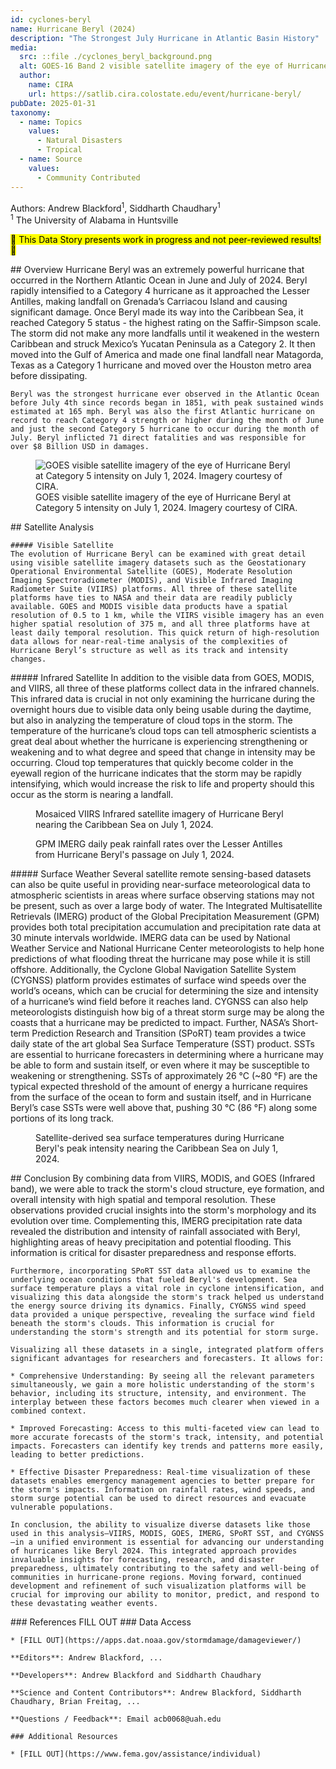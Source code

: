 ```yaml
---
id: cyclones-beryl
name: Hurricane Beryl (2024)
description: "The Strongest July Hurricane in Atlantic Basin History"
media:
  src: ::file ./cyclones_beryl_background.png
  alt: GOES-16 Band 2 visible satellite imagery of the eye of Hurricane Beryl at Category 5 intensity.
  author:
    name: CIRA
    url: https://satlib.cira.colostate.edu/event/hurricane-beryl/
pubDate: 2025-01-31
taxonomy:
  - name: Topics
    values:
      - Natural Disasters
      - Tropical
  - name: Source
    values:
      - Community Contributed
---
```


<Block>
  <Prose>

  Authors: Andrew Blackford<sup>1</sup>, Siddharth Chaudhary<sup>1</sup>\
  <sup>1</sup> The University of Alabama in Huntsville
  
  <mark>🚧 This Data Story presents work in progress and not peer-reviewed results! 🚧</mark>

  </Prose>
</Block>


<Block>
  <Prose>
    ## Overview    
    Hurricane Beryl was an extremely powerful hurricane that occurred in the Northern Atlantic Ocean in June and July of 2024. Beryl rapidly intensified to a Category 4 hurricane as it approached the Lesser Antilles, making landfall on Grenada’s Carriacou Island and causing significant damage. Once Beryl made its way into the Caribbean Sea, it reached Category 5 status - the highest rating on the Saffir-Simpson scale. The storm did not make any more landfalls until it weakened in the western Caribbean and struck Mexico’s Yucatan Peninsula as a Category 2. It then moved into the Gulf of America and made one final landfall near Matagorda, Texas as a Category 1 hurricane and moved over the Houston metro area before dissipating. 
  
    Beryl was the strongest hurricane ever observed in the Atlantic Ocean before July 4th since records began in 1851, with peak sustained winds estimated at 165 mph. Beryl was also the first Atlantic hurricane on record to reach Category 4 strength or higher during the month of June and just the second Category 5 hurricane to occur during the month of July. Beryl inflicted 71 direct fatalities and was responsible for over $8 Billion USD in damages. 
  </Prose>
</Block>

<Block>
  <Figure>
    <Image
      src={new URL('./cyclones-beryl-goes-20240701.gif', import.meta.url).href}
      alt='GOES visible satellite imagery of the eye of Hurricane Beryl at Category 5 intensity on July 1, 2024. Imagery courtesy of CIRA.'
      align='left'
    />
    <Caption>
      GOES visible satellite imagery of the eye of Hurricane Beryl at Category 5 intensity on July 1, 2024. Imagery courtesy of CIRA.
    </Caption>
  </Figure>
  <Prose>
    ## Satellite Analysis

    ##### Visible Satellite
    The evolution of Hurricane Beryl can be examined with great detail using visible satellite imagery datasets such as the Geostationary Operational Environmental Satellite (GOES), Moderate Resolution Imaging Spectroradiometer (MODIS), and Visible Infrared Imaging Radiometer Suite (VIIRS) platforms. All three of these satellite platforms have ties to NASA and their data are readily publicly available. GOES and MODIS visible data products have a spatial resolution of 0.5 to 1 km, while the VIIRS visible imagery has an even higher spatial resolution of 375 m, and all three platforms have at least daily temporal resolution. This quick return of high-resolution data allows for near-real-time analysis of the complexities of Hurricane Beryl’s structure as well as its track and intensity changes.

  </Prose>
</Block>

<Block>
  <Prose>
    ##### Infrared Satellite
    In addition to the visible data from GOES, MODIS, and VIIRS, all three of these platforms collect data in the infrared channels. This infrared data is crucial in not only examining the hurricane during the overnight hours due to visible data only being usable during the daytime, but also in analyzing the temperature of cloud tops in the storm. The temperature of the hurricane’s cloud tops can tell atmospheric scientists a great deal about whether the hurricane is experiencing strengthening or weakening and to what degree and speed that change in intensity may be occurring. Cloud top temperatures that quickly become colder in the eyewall region of the hurricane indicates that the storm may be rapidly intensifying, which would increase the risk to life and property should this occur as the storm is nearing a landfall. 
  </Prose>
  <Figure>
    <Map
      center={[-62, 13.5]}
      zoom={5.25}
      datasetId='viirs_mosaic-cyclone-beryl'
      layerId='viirs_mosaic-cyclone-beryl'
      dateTime='2024-07-01'
    />
    <Caption
      attrAuthor='NASA'
      attrUrl='https://nasa.gov/'
    >
    Mosaiced VIIRS Infrared satellite imagery of Hurricane Beryl nearing the Caribbean Sea on July 1, 2024.
    </Caption>
  </Figure>
</Block>

<Block>
  <Figure>
    <Map
      datasetId='GPM_3IMERGDF.v07'
      layerId='GPM_3IMERGDF.v07'
      dateTime='2024-07-01'
      center={[-59, 12]}
      zoom={5.25}
    />
    <Caption
      attrAuthor='NASA'
      attrUrl='https://nasa.gov/'
    >
    GPM IMERG daily peak rainfall rates over the Lesser Antilles from Hurricane Beryl's passage on July 1, 2024.
    </Caption>
  </Figure>
  <Prose>
    ##### Surface Weather
    Several satellite remote sensing-based datasets can also be quite useful in providing near-surface meteorological data to atmospheric scientists in areas where surface observing stations may not be present, such as over a large body of water. The Integrated Multisatellite Retrievals (IMERG) product of the Global Precipitation Measurement (GPM) provides both total precipitation accumulation and precipitation rate data at 30 minute intervals worldwide. IMERG data can be used by National Weather Service and National Hurricane Center meteorologists to help hone predictions of what flooding threat the hurricane may pose while it is still offshore. Additionally, the Cyclone Global Navigation Satellite System (CYGNSS) platform provides estimates of surface wind speeds over the world’s oceans, which can be crucial for determining the size and intensity of a hurricane’s wind field before it reaches land. CYGNSS can also help meteorologists distinguish how big of a threat storm surge may be along the coasts that a hurricane may be predicted to impact. 
  </Prose>
</Block>

<Block>
  <Prose>
    Further, NASA’s Short-term Prediction Research and Transition (SPoRT) team provides a twice daily state of the art global Sea Surface Temperature (SST) product. SSTs are essential to hurricane forecasters in determining where a hurricane may be able to form and sustain itself, or even where it may be susceptible to weakening or strengthening. SSTs of approximately 26 °C (~80 °F) are the typical expected threshold of the amount of energy a hurricane requires from the surface of the ocean to form and sustain itself, and in Hurricane Beryl’s case SSTs were well above that, pushing 30 °C (86 °F) along some portions of its long track. 
  </Prose>
<Figure>
    <Map
      center={[-62, 13.5]}
      zoom={5.25}
      datasetId='sst-cyclone-beryl'
      layerId='sst-cyclone-beryl'
      dateTime='2024-07-01'
    />
    <Caption
      attrAuthor='NASA'
      attrUrl='https://nasa.gov/'
    >
    Satellite-derived sea surface temperatures during Hurricane Beryl's peak intensity nearing the Caribbean Sea on July 1, 2024.
    </Caption>
  </Figure>
</Block>



<Block>
  <Prose>
    ## Conclusion
    By combining data from VIIRS, MODIS, and GOES (Infrared band), we were able to track the storm's cloud structure, eye formation, and overall intensity with high spatial and temporal resolution. These observations provided crucial insights into the storm's morphology and its evolution over time. Complementing this, IMERG precipitation rate data revealed the distribution and intensity of rainfall associated with Beryl, highlighting areas of heavy precipitation and potential flooding. This information is critical for disaster preparedness and response efforts.

    Furthermore, incorporating SPoRT SST data allowed us to examine the underlying ocean conditions that fueled Beryl's development. Sea surface temperature plays a vital role in cyclone intensification, and visualizing this data alongside the storm's track helped us understand the energy source driving its dynamics. Finally, CYGNSS wind speed data provided a unique perspective, revealing the surface wind field beneath the storm's clouds. This information is crucial for understanding the storm's strength and its potential for storm surge.

    Visualizing all these datasets in a single, integrated platform offers significant advantages for researchers and forecasters. It allows for:

    * Comprehensive Understanding: By seeing all the relevant parameters simultaneously, we gain a more holistic understanding of the storm's behavior, including its structure, intensity, and environment. The interplay between these factors becomes much clearer when viewed in a combined context.

    * Improved Forecasting: Access to this multi-faceted view can lead to more accurate forecasts of the storm's track, intensity, and potential impacts. Forecasters can identify key trends and patterns more easily, leading to better predictions.

    * Effective Disaster Preparedness: Real-time visualization of these datasets enables emergency management agencies to better prepare for the storm's impacts. Information on rainfall rates, wind speeds, and storm surge potential can be used to direct resources and evacuate vulnerable populations.

    In conclusion, the ability to visualize diverse datasets like those used in this analysis—VIIRS, MODIS, GOES, IMERG, SPoRT SST, and CYGNSS—in a unified environment is essential for advancing our understanding of hurricanes like Beryl 2024. This integrated approach provides invaluable insights for forecasting, research, and disaster preparedness, ultimately contributing to the safety and well-being of communities in hurricane-prone regions. Moving forward, continued development and refinement of such visualization platforms will be crucial for improving our ability to monitor, predict, and respond to these devastating weather events.

  </Prose>
</Block>



<Block>
  <Prose>
    ### References
    FILL OUT
  </Prose>
</Block>

<Block>
  <Prose>
    ### Data Access

    * [FILL OUT](https://apps.dat.noaa.gov/stormdamage/damageviewer/)

  </Prose>
</Block>

<Block>
  <Prose>

    **Editors**: Andrew Blackford, ...

    **Developers**: Andrew Blackford and Siddharth Chaudhary

    **Science and Content Contributors**: Andrew Blackford, Siddharth Chaudhary, Brian Freitag, ...

    **Questions / Feedback**: Email acb0068@uah.edu

    ### Additional Resources

    * [FILL OUT](https://www.fema.gov/assistance/individual)

  </Prose>
</Block>
